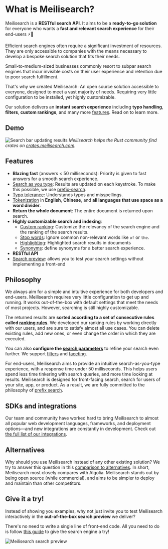 # What is Meilisearch?

Meilisearch is a **RESTful search API**. It aims to be a **ready-to-go solution** for everyone who wants a **fast and relevant search experience** for their end-users ⚡️🔎

Efficient search engines often require a significant investment of resources. They are only accessible to companies with the means necessary to develop a bespoke search solution that fits their needs.

Small-to-medium-sized businesses commonly resort to subpar search engines that incur invisible costs on their user experience and retention due to poor search fulfillment.

That's why we created Meilisearch: An open source solution accessible to everyone, designed to meet a vast majority of needs. Requiring very little configuration to be installed, yet highly customizable.

Our solution delivers an **instant search experience** including **typo handling**, **filters**, **custom rankings**, and many more [features](#features). Read on to learn more.

## Demo

![Search bar updating results](https://raw.githubusercontent.com/meilisearch/documentation/main/assets/images/crates-io-demo.gif)
_Meilisearch helps the Rust community find crates on [crates.meilisearch.com](https://crates.meilisearch.com)._

## Features

- **Blazing fast** (answers < 50 milliseconds): Priority is given to fast answers for a smooth search experience.
- [Search as you type](/learn/what_is_meilisearch/features#search-as-you-type): Results are updated on each keystroke. To make this possible, we use [prefix-search](/learn/advanced/prefix#prefix-search).
- [Typo tolerance](/learn/what_is_meilisearch/features#typo-tolerant): Understands typos and misspellings.
- [Tokenization](/learn/advanced/tokenization) in **English**, **Chinese**, and **all languages that use space as a word divider**.
- **Return the whole document**: The entire document is returned upon search.
- **Highly customizable search and indexing**:
  - [Custom ranking](/learn/core_concepts/relevancy): Customize the relevancy of the search engine and the ranking of the search results.
  - [Stop words](/reference/api/settings#stop-words): Ignore common non-relevant words like `of` or `the`.
  - [Highlighting](/learn/what_is_meilisearch/features#highlighting): Highlighted search results in documents
  - [Synonyms](/learn/what_is_meilisearch/features#synonyms): define synonyms for a better search experience.
- **RESTful API**
- [Search preview](/learn/what_is_meilisearch/search_preview): allows you to test your search settings without implementing a front-end

## Philosophy

We always aim for a simple and intuitive experience for both developers and end-users. Meilisearch requires very little configuration to get up and running. It works out-of-the-box with default settings that meet the needs of most projects. However, searching is still highly customizable.

The returned results are **sorted according to a set of consecutive rules called [ranking rules](/learn/core_concepts/relevancy#ranking-rules)**. We developed our ranking rules by working directly with our users, and are sure to satisfy almost all use cases. You can delete existing rules, add new ones, or even change the order in which they are executed.

You can also **configure the [search parameters](/reference/api/search)** to refine your search even further. We support [filters](/learn/advanced/filtering) and [faceting](/learn/advanced/faceted_search#faceted-search).

For end-users, Meilisearch aims to provide an intuitive search-as-you-type experience, with a response time under 50 milliseconds. This helps users spend less time tinkering with search queries, and more time looking at results. Meilisearch is designed for front-facing search, search for users of your site, app, or product. As a result, we are fully committed to the philosophy of [prefix search](https://en.wikipedia.org/wiki/Trie).

## SDKs and integrations

Our team and community have worked hard to bring Meilisearch to almost all popular web development languages, frameworks, and deployment options—and new integrations are constantly in development. Check out [the full list of our integrations](/learn/what_is_meilisearch/sdks).

## Alternatives

Why should you use Meilisearch instead of any other existing solution? We try to answer this question in this [comparison to alternatives](/learn/what_is_meilisearch/comparison_to_alternatives). In short, Meilisearch most closely compares with Algolia. Meilisearch stands out by being open source (while commercial), and aims to be simpler to deploy and maintain than other competitors.

## Give it a try!

Instead of showing you examples, why not just invite you to test Meilisearch interactively in the **out-of-the-box search preview** we deliver?

There's no need to write a single line of front-end code. All you need to do is follow [this guide](/learn/getting_started/quick_start) to give the search engine a try!

![Meilisearch search preview](https://raw.githubusercontent.com/meilisearch/documentation/main/assets/images/search_preview/no_documents.png)

